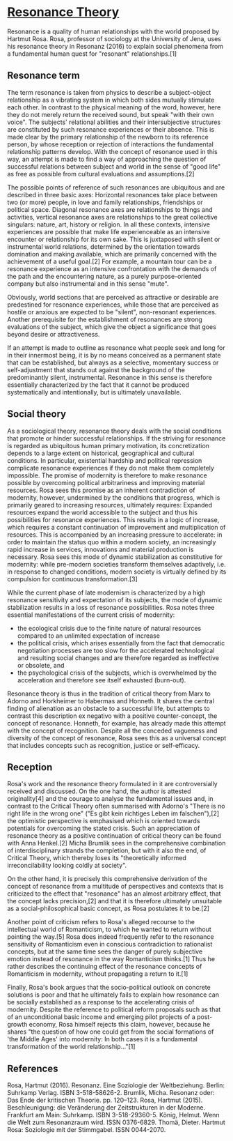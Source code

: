 # [Resonance Theory](@https://en.wikipedia.org/wiki/Resonance_(sociology))


Resonance is a quality of human relationships with the world proposed by Hartmut Rosa. Rosa, professor of sociology at the University of Jena, uses his resonance theory in Resonanz (2016) to explain social phenomena from a fundamental human quest for "resonant" relationships.[1]

<h2>Resonance term</h2>

The term resonance is taken from physics to describe a subject–object relationship as a vibrating system in which both sides mutually stimulate each other. In contrast to the physical meaning of the word, however, here they do not merely return the received sound, but speak "with their own voice". The subjects' relational abilities and their intersubjective structures are constituted by such resonance experiences or their absence. This is made clear by the primary relationship of the newborn to its reference person, by whose reception or rejection of interactions the fundamental relationship patterns develop. With the concept of resonance used in this way, an attempt is made to find a way of approaching the question of successful relations between subject and world in the sense of "good life" as free as possible from cultural evaluations and assumptions.[2]

The possible points of reference of such resonances are ubiquitous and are described in three basic axes: Horizontal resonances take place between two (or more) people, in love and family relationships, friendships or political space. Diagonal resonance axes are relationships to things and activities, vertical resonance axes are relationships to the great collective singulars: nature, art, history or religion. In all these contexts, intensive experiences are possible that make life experienceable as an intensive encounter or relationship for its own sake. This is juxtaposed with silent or instrumental world relations, determined by the orientation towards domination and making available, which are primarily concerned with the achievement of a useful goal.[2] For example, a mountain tour can be a resonance experience as an intensive confrontation with the demands of the path and the encountering nature, as a purely purpose-oriented company but also instrumental and in this sense "mute".

Obviously, world sections that are perceived as attractive or desirable are predestined for resonance experiences, while those that are perceived as hostile or anxious are expected to be "silent", non-resonant experiences. Another prerequisite for the establishment of resonances are strong evaluations of the subject, which give the object a significance that goes beyond desire or attractiveness.

If an attempt is made to outline as resonance what people seek and long for in their innermost being, it is by no means conceived as a permanent state that can be established, but always as a selective, momentary success or self-adjustment that stands out against the background of the predominantly silent, instrumental. Resonance in this sense is therefore essentially characterized by the fact that it cannot be produced systematically and intentionally, but is ultimately unavailable.

<h2>Social theory</h2>

As a sociological theory, resonance theory deals with the social conditions that promote or hinder successful relationships. If the striving for resonance is regarded as ubiquitous human primary motivation, its concretization depends to a large extent on historical, geographical and cultural conditions. In particular, existential hardship and political repression complicate resonance experiences if they do not make them completely impossible. The promise of modernity is therefore to make resonance possible by overcoming political arbitrariness and improving material resources. Rosa sees this promise as an inherent contradiction of modernity, however, undermined by the conditions that progress, which is primarily geared to increasing resources, ultimately requires: Expanded resources expand the world accessible to the subject and thus his possibilities for resonance experiences. This results in a logic of increase, which requires a constant continuation of improvement and multiplication of resources. This is accompanied by an increasing pressure to accelerate: in order to maintain the status quo within a modern society, an increasingly rapid increase in services, innovations and material production is necessary. Rosa sees this mode of dynamic stabilization as constitutive for modernity: while pre-modern societies transform themselves adaptively, i.e. in response to changed conditions, modern society is virtually defined by its compulsion for continuous transformation.[3]

While the current phase of late modernism is characterized by a high resonance sensitivity and expectation of its subjects, the mode of dynamic stabilization results in a loss of resonance possibilities. Rosa notes three essential manifestations of the current crisis of modernity:

- the ecological crisis due to the finite nature of natural resources compared to an unlimited expectation of increase
- the political crisis, which arises essentially from the fact that democratic negotiation processes are too slow for the accelerated technological and resulting social changes and are therefore regarded as ineffective or obsolete, and
- the psychological crisis of the subjects, which is overwhelmed by the acceleration and therefore see itself exhausted (burn-out).

Resonance theory is thus in the tradition of critical theory from Marx to Adorno and Horkheimer to Habermas and Honneth. It shares the central finding of alienation as an obstacle to a successful life, but attempts to contrast this description ex negativo with a positive counter-concept, the concept of resonance. Honneth, for example, has already made this attempt with the concept of recognition. Despite all the conceded vagueness and diversity of the concept of resonance, Rosa sees this as a universal concept that includes concepts such as recognition, justice or self-efficacy.

<h2>Reception</h2>

Rosa's work and the resonance theory formulated in it are controversially received and discussed. On the one hand, the author is attested originality[4] and the courage to analyse the fundamental issues and, in contrast to the Critical Theory often summarised with Adorno's "There is no right life in the wrong one" ("Es gibt kein richtiges Leben im falschen"),[2] the optimistic perspective is emphasised which is oriented towards potentials for overcoming the stated crisis. Such an appreciation of resonance theory as a positive continuation of critical theory can be found with Anna Henkel.[2]
Micha Brumlik sees in the comprehensive combination of interdisciplinary strands the completion, but with it also the end, of Critical Theory, which thereby loses its "theoretically informed irreconcilability looking coldly at society".

On the other hand, it is precisely this comprehensive derivation of the concept of resonance from a multitude of perspectives and contexts that is criticized to the effect that "resonance" has an almost arbitrary effect, that the concept lacks precision,[2] and that it is therefore ultimately unsuitable as a social-philosophical basic concept, as Rosa postulates it to be.[2]

Another point of criticism refers to Rosa's alleged recourse to the intellectual world of Romanticism, to which he wanted to return without pointing the way.[5] Rosa does indeed frequently refer to the resonance sensitivity of Romanticism even in conscious contradiction to rationalist concepts, but at the same time sees the danger of purely subjective emotion instead of resonance in the way Romanticism thinks.[1] Thus he rather describes the continuing effect of the resonance concepts of Romanticism in modernity, without propagating a return to it.[1]

Finally, Rosa's book argues that the socio-political outlook on concrete solutions is poor and that he ultimately fails to explain how resonance can be socially established as a response to the accelerating crisis of modernity. Despite the reference to political reform proposals such as that of an unconditional basic income and emerging pilot projects of a post-growth economy, Rosa himself rejects this claim, however, because he shares "the question of how one could get from the social formations of 'the Middle Ages' into modernity: In both cases it is a fundamental transformation of the world relationship..."[1]

<h2>References</h2>

 Rosa, Hartmut (2016). Resonanz. Eine Soziologie der Weltbeziehung. Berlin: Suhrkamp Verlag. ISBN 3-518-58626-2.
 Brumlik, Micha. Resonanz oder: Das Ende der kritischen Theorie. pp. 120–123.
 Rosa, Hartmut (2015). Beschleunigung: die Veränderung der Zeitstrukturen in der Moderne. Frankfurt am Main: Suhrkamp. ISBN 3-518-29360-5.
 König, Helmut. Wenn die Welt zum Resonanzraum wird. ISSN 0376-6829.
 Thomä, Dieter. Hartmut Rosa: Soziologie mit der Stimmgabel. ISSN 0044-2070.
